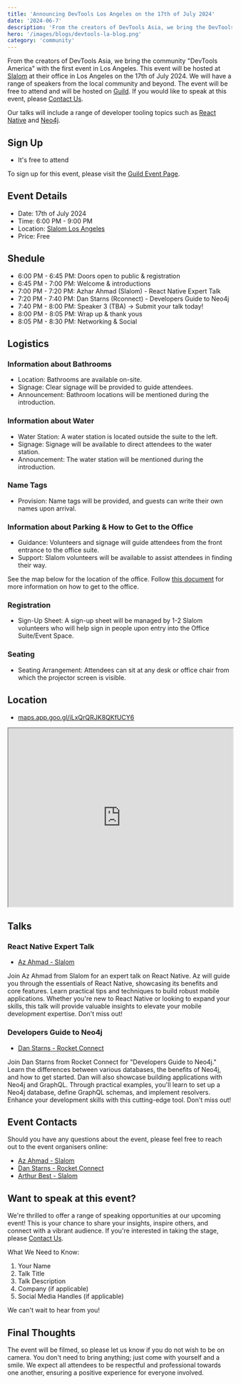 ```yaml
---
title: 'Announcing DevTools Los Angeles on the 17th of July 2024'
date: '2024-06-7'
description: 'From the creators of DevTools Asia, we bring the DevTools community "DevTools America" with the first event in Los Angeles. This event will be hosted by Slalom at there office in Los Angeles on the 17th of July 2024.'
hero: '/images/blogs/devtools-la-blog.png'
category: 'community'
---
```


From the creators of DevTools Asia, we bring the community "DevTools America" with the first event in Los Angeles. This event will be hosted at [Slalom](https://www.slalom.com/) at their office in Los Angeles on the 17th of July 2024. We will have a range of speakers from the local community and beyond. The event will be free to attend and will be hosted on [Guild](https://guild.host/events/devtools-la-001-at-slalom-k7xsb4). If you would like to speak at this event, please [Contact Us](/contact).

Our talks will include a range of developer tooling topics such as [React Native](https://reactnative.dev/) and [Neo4j](https://neo4j.com/).

## Sign Up

- It's free to attend

To sign up for this event, please visit the [Guild Event Page](https://guild.host/events/devtools-la-001-at-slalom-k7xsb4).

## Event Details

- Date: 17th of July 2024
- Time: 6:00 PM - 9:00 PM
- Location: [Slalom Los Angeles](https://maps.app.goo.gl/iLxQrQRJK8QKfUCY6)
- Price: Free

## Shedule

- 6:00 PM - 6:45 PM: Doors open to public & registration
- 6:45 PM - 7:00 PM: Welcome & introductions
- 7:00 PM - 7:20 PM: Azhar Ahmad (Slalom) - React Native Expert Talk
- 7:20 PM - 7:40 PM: Dan Starns (Rconnect) - Developers Guide to Neo4j
- 7:40 PM - 8:00 PM: Speaker 3 (TBA) -> Submit your talk today!
- 8:00 PM - 8:05 PM: Wrap up & thank yous
- 8:05 PM - 8:30 PM: Networking & Social

## Logistics

### Information about Bathrooms

- Location: Bathrooms are available on-site.
- Signage: Clear signage will be provided to guide attendees.
- Announcement: Bathroom locations will be mentioned during the introduction.

### Information about Water

- Water Station: A water station is located outside the suite to the left.
- Signage: Signage will be available to direct attendees to the water station.
- Announcement: The water station will be mentioned during the introduction.

### Name Tags

- Provision: Name tags will be provided, and guests can write their own names upon arrival.

### Information about Parking & How to Get to the Office

- Guidance: Volunteers and signage will guide attendees from the front entrance to the office suite.
- Support: Slalom volunteers will be available to assist attendees in finding their way.

See the map below for the location of the office. Follow [this document](https://docs.google.com/document/d/1RFd8-3DLte4nBzB4ZPL_hHZXnzo1esAo18amjNe7pPU/edit?usp=sharing) for more information on how to get to the office.

### Registration

- Sign-Up Sheet: A sign-up sheet will be managed by 1-2 Slalom volunteers who will help sign in people upon entry into the Office Suite/Event Space.

### Seating

- Seating Arrangement: Attendees can sit at any desk or office chair from which the projector screen is visible.

## Location

- [maps.app.goo.gl/iLxQrQRJK8QKfUCY6](https://maps.app.goo.gl/iLxQrQRJK8QKfUCY6)

<iframe
  width="100%"
  height="400"
  src="https://www.google.com/maps/embed?pb=!1m18!1m12!1m3!1d3311.4749328594976!2d-118.3888695236688!3d33.90317422558577!2m3!1f0!2f0!3f0!3m2!1i1024!2i768!4f13.1!3m3!1m2!1s0x80c2b404145f4409%3A0x73602a5c5e2e194!2s840%20Apollo%20St%20%23147%2C%20El%20Segundo%2C%20CA%2090245%2C%20USA!5e0!3m2!1sen!2suk!4v1717780784205!5m2!1sen!2suk"
  loading="lazy"
></iframe>

## Talks

### React Native Expert Talk

- [Az Ahmad - Slalom](https://x.com/AmazinAz)

Join Az Ahmad from Slalom for an expert talk on React Native. Az will guide you through the essentials of React Native, showcasing its benefits and core features. Learn practical tips and techniques to build robust mobile applications. Whether you're new to React Native or looking to expand your skills, this talk will provide valuable insights to elevate your mobile development expertise. Don't miss out!

### Developers Guide to Neo4j

- [Dan Starns - Rocket Connect](https://x.com/@dan_starns)

Join Dan Starns from Rocket Connect for "Developers Guide to Neo4j." Learn the differences between various databases, the benefits of Neo4j, and how to get started. Dan will also showcase building applications with Neo4j and GraphQL. Through practical examples, you'll learn to set up a Neo4j database, define GraphQL schemas, and implement resolvers. Enhance your development skills with this cutting-edge tool. Don't miss out!

## Event Contacts

Should you have any questions about the event, please feel free to reach out to the event organisers online:

- [Az Ahmad - Slalom](https://x.com/AmazinAz)
- [Dan Starns - Rocket Connect](https://x.com/@dan_starns)
- [Arthur Best - Slalom](https://www.linkedin.com/in/arthur-best-a2954966/)

## Want to speak at this event?

We're thrilled to offer a range of speaking opportunities at our upcoming event! This is your chance to share your insights, inspire others, and connect with a vibrant audience. If you're interested in taking the stage, please [Contact Us](/contact).

What We Need to Know:

1. Your Name
2. Talk Title
3. Talk Description
4. Company (if applicable)
5. Social Media Handles (if applicable)

We can't wait to hear from you!

## Final Thoughts

The event will be filmed, so please let us know if you do not wish to be on camera. You don't need to bring anything; just come with yourself and a smile. We expect all attendees to be respectful and professional towards one another, ensuring a positive experience for everyone involved.
